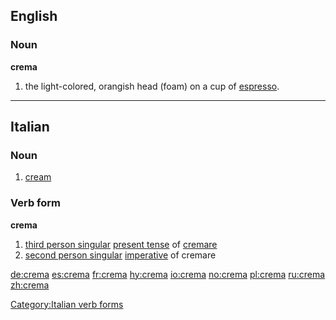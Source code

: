 ==English==

===Noun===
'''crema'''
# the light-colored, orangish head (foam) on a cup of [[espresso]].

----

==Italian==

===Noun===
{{it-noun|crem|f|a|e}}

# [[cream]]

===Verb form===
'''crema'''

# [[third person singular]]  [[present tense]] of [[cremare]]
# [[second person singular]] [[imperative]] of cremare

[[Category:Italian verb forms]]

[[de:crema]]
[[es:crema]]
[[fr:crema]]
[[hy:crema]]
[[io:crema]]
[[no:crema]]
[[pl:crema]]
[[ru:crema]]
[[zh:crema]]